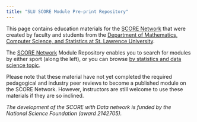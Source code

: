 ```yaml
---
title: "SLU SCORE Module Pre-print Repository"
---
```


This page contains education materials for the [SCORE Network](https://scorenetwork.org/index.html) that were created by faculty and students from the [Department of Mathematics, Computer Science, and Statistics at St. Lawrence University](https://www.stlawu.edu/offices/math-computer-science-and-statistics){target="_blank"}.

The [SCORE Network](https://scorenetwork.org/index.html) Module Repository enables you to search for modules by either sport (along the left), or you can browse [by statistics and data science topic](by-statsds-topic.qmd).

Please note that these material have not yet completed the required pedagogical and industry peer reviews to become a published module on the SCORE Network. However, instructors are still welcome to use these materials if they are so inclined.

_The development of the SCORE with Data network is funded by the National Science Foundation (award 2142705)._


